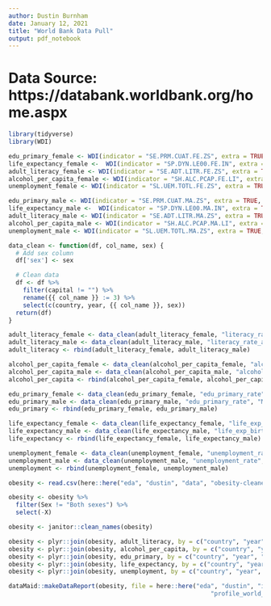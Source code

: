 ```yaml
---
author: Dustin Burnham
date: January 12, 2021
title: "World Bank Data Pull"
output: pdf_notebook
---
```


# Data Source: https://databank.worldbank.org/home.aspx

```r
library(tidyverse)
library(WDI)
```


```r
edu_primary_female <- WDI(indicator = "SE.PRM.CUAT.FE.ZS", extra = TRUE, start = 1975, end = 2016)
life_expectancy_female <-  WDI(indicator = "SP.DYN.LE00.FE.IN", extra = TRUE, start = 1975, end = 2016)
adult_literacy_female <- WDI(indicator = "SE.ADT.LITR.FE.ZS", extra = TRUE, start = 1975, end = 2016)
alcohol_per_capita_female <- WDI(indicator = "SH.ALC.PCAP.FE.LI", extra = TRUE, start = 1975, end = 2016)
unemployment_female <- WDI(indicator = "SL.UEM.TOTL.FE.ZS", extra = TRUE, start = 1975, end = 2016)

edu_primary_male <- WDI(indicator = "SE.PRM.CUAT.MA.ZS", extra = TRUE, start = 1975, end = 2016)
life_expectancy_male <-  WDI(indicator = "SP.DYN.LE00.MA.IN", extra = TRUE, start = 1975, end = 2016)
adult_literacy_male <- WDI(indicator = "SE.ADT.LITR.MA.ZS", extra = TRUE, start = 1975, end = 2016)
alcohol_per_capita_male <- WDI(indicator = "SH.ALC.PCAP.MA.LI", extra = TRUE, start = 1975, end = 2016)
unemployment_male <- WDI(indicator = "SL.UEM.TOTL.MA.ZS", extra = TRUE, start = 1975, end = 2016)
```


```r
data_clean <- function(df, col_name, sex) {
  # Add sex column
  df['sex'] <- sex

  # Clean data
  df <- df %>% 
    filter(capital != "") %>% 
    rename({{ col_name }} := 3) %>% 
    select(c(country, year, {{ col_name }}, sex))
  return(df)
}
```


```r
adult_literacy_female <- data_clean(adult_literacy_female, "literacy_rate_adult", "Female")
adult_literacy_male <- data_clean(adult_literacy_male, "literacy_rate_adult", "Male")
adult_literacy <- rbind(adult_literacy_female, adult_literacy_male)

alcohol_per_capita_female <- data_clean(alcohol_per_capita_female, "alcohol_cons_per_cap", "Female")
alcohol_per_capita_male <- data_clean(alcohol_per_capita_male, "alcohol_cons_per_cap", "Male")
alcohol_per_capita <- rbind(alcohol_per_capita_female, alcohol_per_capita_male)

edu_primary_female <- data_clean(edu_primary_female, "edu_primary_rate", "Female")
edu_primary_male <- data_clean(edu_primary_male, "edu_primary_rate", "Male")
edu_primary <- rbind(edu_primary_female, edu_primary_male)

life_expectancy_female <- data_clean(life_expectancy_female, "life_exp_birth", "Female")
life_expectancy_male <- data_clean(life_expectancy_male, "life_exp_birth", "Male")
life_expectancy <- rbind(life_expectancy_female, life_expectancy_male)

unemployment_female <- data_clean(unemployment_female, "unemployment_rate", "Female")
unemployment_male <- data_clean(unemployment_male, "unemployment_rate", "Male")
unemployment <- rbind(unemployment_female, unemployment_male)
```


```r
obesity <- read.csv(here::here("eda", "dustin", "data", "obesity-cleaned.csv"))
```


```r
obesity <- obesity %>% 
  filter(Sex != "Both sexes") %>% 
  select(-X)

obesity <- janitor::clean_names(obesity)
```


```r
obesity <- plyr::join(obesity, adult_literacy, by = c("country", "year", "sex"))
obesity <- plyr::join(obesity, alcohol_per_capita, by = c("country", "year", "sex"))
obesity <- plyr::join(obesity, edu_primary, by = c("country", "year", "sex"))
obesity <- plyr::join(obesity, life_expectancy, by = c("country", "year", "sex"))
obesity <- plyr::join(obesity, unemployment, by = c("country", "year", "sex"))
```

```r
dataMaid::makeDataReport(obesity, file = here::here("eda", "dustin", "images",
                                                        "profile_world_bank.Rmd"), replace = TRUE)
```












